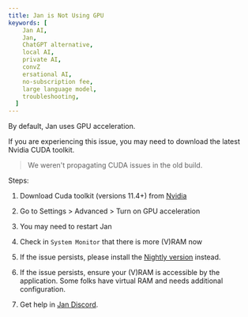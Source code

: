 ```yaml
---
title: Jan is Not Using GPU
keywords: [
    Jan AI,
    Jan,
    ChatGPT alternative,
    local AI,
    private AI,
    convZ
    ersational AI,
    no-subscription fee,
    large language model,
    troubleshooting,
  ]
---
```


By default, Jan uses GPU acceleration.

If you are experiencing this issue, you may need to download the latest Nvidia CUDA toolkit.

> We weren't propagating CUDA issues in the old build.

Steps:

1. Download Cuda toolkit (versions 11.4+) from [Nvidia](https://developer.nvidia.com/cuda-downloads?target_os=Windows)

1. Go to Settings > Advanced > Turn on GPU acceleration

1. You may need to restart Jan

1. Check in `System Monitor` that there is more (V)RAM now

1. If the issue persists, please install the [Nightly version](/install/nightly) instead.

1. If the issue persists, ensure your (V)RAM is accessible by the application. Some folks have virtual RAM and needs additional configuration.

1. Get help in [Jan Discord](https://discord.gg/mY69SZaMaC).
